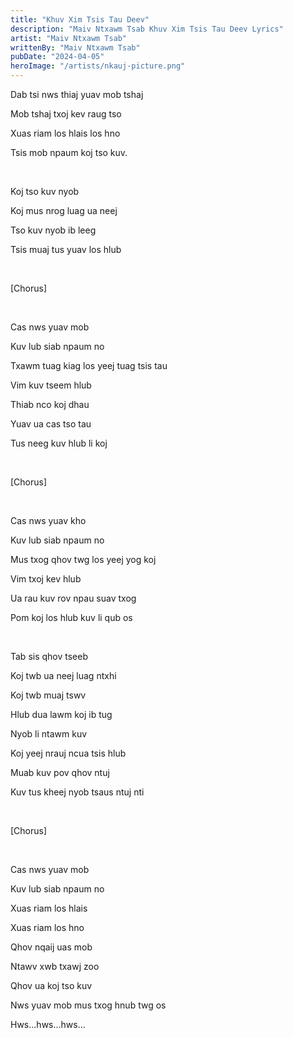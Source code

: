 ```yaml
---
title: "Khuv Xim Tsis Tau Deev"
description: "Maiv Ntxawm Tsab Khuv Xim Tsis Tau Deev Lyrics"
artist: "Maiv Ntxawm Tsab"
writtenBy: "Maiv Ntxawm Tsab"
pubDate: "2024-04-05"
heroImage: "/artists/nkauj-picture.png"
---
```


Dab tsi nws thiaj yuav mob tshaj

Mob tshaj txoj kev raug tso

Xuas riam los hlais los hno

Tsis mob npaum koj tso kuv.

<br />

Koj tso kuv nyob

Koj mus nrog luag ua neej

Tso kuv nyob ib leeg

Tsis muaj tus yuav los hlub

<br />

[Chorus]

<br />

Cas nws yuav mob

Kuv lub siab npaum no

Txawm tuag kiag los yeej tuag tsis tau

Vim kuv tseem hlub

Thiab nco koj dhau

Yuav ua cas tso tau

Tus neeg kuv hlub li koj

<br />

[Chorus]

<br />

Cas nws yuav kho

Kuv lub siab npaum no

Mus txog qhov twg los yeej yog koj

Vim txoj kev hlub

Ua rau kuv rov npau suav txog

Pom koj los hlub kuv li qub os

<br />

Tab sis qhov tseeb

Koj twb ua neej luag ntxhi

Koj twb muaj tswv

Hlub dua lawm koj ib tug

Nyob li ntawm kuv

Koj yeej nrauj ncua tsis hlub

Muab kuv pov qhov ntuj

Kuv tus kheej nyob tsaus ntuj nti

<br />

[Chorus]

<br />

Cas nws yuav mob

Kuv lub siab npaum no

Xuas riam los hlais

Xuas riam los hno

Qhov nqaij uas mob

Ntawv xwb txawj zoo

Qhov ua koj tso kuv

Nws yuav mob mus txog hnub twg os

Hws...hws...hws...
